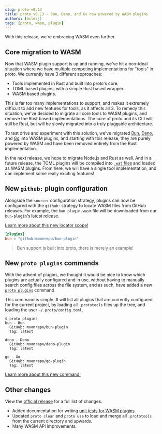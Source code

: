 ```yaml
---
slug: proto-v0.13
title: proto v0.13 - Bun, Deno, and Go now powered by WASM plugins
authors: [milesj]
tags: [proto, wasm, plugin]
---
```


With this release, we're embracing WASM even further.

<!--truncate-->

## Core migration to WASM

Now that WASM plugin support is up and running, we've hit a non-ideal situation where we have
multiple competing implementations for "tools" in proto. We currently have 3 different approaches:

- Tools implemented in Rust and built into proto's core.
- TOML based plugins, with a simple Rust based wrapper.
- WASM based plugins.

This is far too many implementations to support, and makes it extremely difficult to add new
features for tools, as it affects all 3. To remedy this situation, we've decided to migrate all core
tools to WASM plugins, and remove the Rust based implementations. The core of proto and its CLI will
still be Rust, but will be slowly migrated into a truly pluggable architecture.

To test drive and experiment with this solution, we've migrated
[Bun](https://github.com/moonrepo/bun-plugin), [Deno](https://github.com/moonrepo/deno-plugin), and
[Go](https://github.com/moonrepo/go-plugin) into WASM plugins, and starting with this release, they
are purely powered by WASM and have been removed entirely from the Rust implementation.

In the next release, we hope to migrate Node.js and Rust as well. And in a future release, the TOML
plugins will be compiled into
[`.wat` files](https://developer.mozilla.org/en-US/docs/WebAssembly/Understanding_the_text_format)
and loaded as WASM plugins. From here, we will have a single tool implementation, and can implement
some really exciting features!

## New `github:` plugin configuration

Alongside the `source:` configuration strategy, plugins can now be configured with the `github:`
strategy to locate WASM files from GitHub releases. For example, the `bun_plugin.wasm` file will be
downloaded from our
[`bun-plugin`'s latest release](https://github.com/moonrepo/bun-plugin/releases).

[Learn more about this new locator scope!](/docs/proto/plugins#github)

```toml title=".prototools"
[plugins]
bun = "github:moonrepo/bun-plugin"
```

> Bun support is built into proto, there is merely an example!

## New `proto plugins` commands

With the advent of plugins, we thought it would be nice to know which plugins are actually
configured and in use, without having to manually search config files across the file system, and as
such, have added a new [`proto plugins`](/docs/proto/commands/plugins) command.

This command is simple. It will list all plugins that are currently configured for the current
project, by loading all `.prototools` files up the tree, and loading the user
`~/.proto/config.toml`.

```shell
$ proto plugins
bun - Bun
  GitHub: moonrepo/bun-plugin
  Tag: latest

deno - Deno
  GitHub: moonrepo/deno-plugin
  Tag: latest

go - Go
  GitHub: moonrepo/go-plugin
  Tag: latest
```

[Learn more about this new command!](/docs/proto/commands/plugins)

## Other changes

View the [official release](https://github.com/moonrepo/proto/releases/tag/v0.13.0) for a full list
of changes.

- Added documentation for writing [unit tests for WASM plugins](/docs/proto/wasm-plugin#unit-tests).
- Updated `proto clean` and `proto use` to load and merge all `.prototools` from the current
  directory and upwards.
- Many WASM API improvements.
